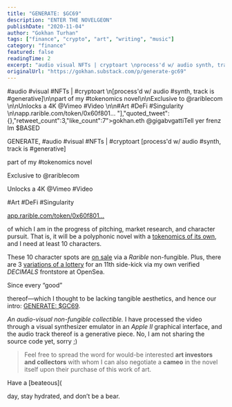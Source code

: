 ```yaml
---
title: "GENERATE: $GC69"
description: "ENTER THE NOVELGEON"
publishDate: "2020-11-04"
author: "Gokhan Turhan"
tags: ["finance", "crypto", "art", "writing", "music"]
category: "finance"
featured: false
readingTime: 2
excerpt: "audio visual NFTs | cryptoart \nprocess'd w/ audio synth, track is generative\n\npart of my tokenomics novel\n\nExclusive to @rariblecom \n\nUnlocks a 4K @Vimeo Video \n\nArt DeFi Singularity..."
originalUrl: "https://gokhan.substack.com/p/generate-gc69"
---
```


#audio #visual #NFTs | #cryptoart \n[process'd w/ audio #synth, track is #generative]\n\npart of my #tokenomics novel\n\nExclusive to @rariblecom \n\nUnlocks a 4K @Vimeo #Video \n\n#Art #DeFi #Singularity \n\napp.rarible.com/token/0x60f801… "],"quoted_tweet":{},"retweet_count":3,"like_count":7">gokhan.eth @gigabvgattiTell yer frenz Im $BASED

GENERATE, #audio #visual #NFTs | #cryptoart
[process'd w/ audio #synth, track is #generative]

part of my #tokenomics novel

Exclusive to @rariblecom

Unlocks a 4K @Vimeo #Video

#Art #DeFi #Singularity

[app.rarible.com/token/0x60f801…](https://app.rarible.com/token/0x60f80121c31a0d46b5279700f9df786054aa5ee5:62435:0x36de990133d36d7e3df9a820aa3ede5a2320de71)

<TwitterEmbed url="https://x.com/i/web/status/1323970331359457280" />

of which I am in the progress of pitching, market research, and character pursuit. That is, it will be a polyphonic novel with a [tokenomics of its own](https://beta.cent.co/goekhanturhan/+fjd8y7), and I need at least 10 characters.

These 10 character spots are [on sale](https://app.rarible.com/token/0xd07dc4262bcdbf85190c01c996b4c06a461d2430:66861:0x36de990133d36d7e3df9a820aa3ede5a2320de71) via a *Rarible* non-fungible. Plus, there are 3 [variations of a lottery](https://opensea.io/assets/0x8ed0086e9ab7d8dea522e58c03bda45c32c77f66/15) for an 11th side-kick via my own verified *DECIMALS* frontstore at OpenSea.

Since every “good” <VimeoEmbed id="128428182" />

thereof—which I thought to be lacking tangible aesthetics, and hence our intro: [GENERATE: $GC69](https://app.rarible.com/token/0x60f80121c31a0d46b5279700f9df786054aa5ee5:62435:0x36de990133d36d7e3df9a820aa3ede5a2320de71).

*An audio-visual non-fungible collectible.* I have processed the video through a visual synthesizer emulator in an *Apple II* graphical interface, and the audio track thereof is a generative piece. No, I am not sharing the source code yet, sorry ;)

>
> Feel free to spread the word for would-be interested **art investors and collectors** with whom I can also negotiate a **cameo** in the novel itself upon their purchase of this work of art.
>

Have a [beateous](

<YouTubeEmbed url="https://youtube.com/watch?v=yib6V0WE0EI" />

day, stay hydrated, and don’t be a bear.